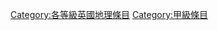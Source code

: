 {{emptycat}}
{{Articles by Quality|topic=英國地理|project=英國地理|format=toc}}
[[Category:各等級英國地理條目|Category:各等級英國地理條目]]
[[Category:甲級條目|Category:甲級條目]]
